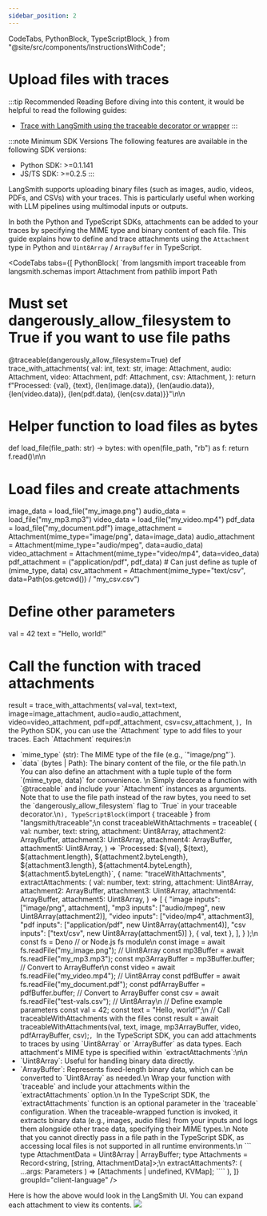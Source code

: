 ```yaml
---
sidebar_position: 2
---
```


  CodeTabs,
  PythonBlock,
  TypeScriptBlock,
} from "@site/src/components/InstructionsWithCode";

# Upload files with traces

:::tip Recommended Reading
Before diving into this content, it would be helpful to read the following guides:

- [Trace with LangSmith using the traceable decorator or wrapper](./annotate_code/#use-traceable--traceable)
  :::

:::note Minimum SDK Versions
The following features are available in the following SDK versions:

- Python SDK: >=0.1.141
- JS/TS SDK: >=0.2.5
  :::

LangSmith supports uploading binary files (such as images, audio, videos, PDFs, and CSVs) with your traces. This is particularly useful when working with LLM pipelines using multimodal inputs or outputs.

In both the Python and TypeScript SDKs, attachments can be added to your traces by specifying the MIME type and binary content of each file.
This guide explains how to define and trace attachments using the `Attachment` type in Python and `Uint8Array` / `ArrayBuffer` in TypeScript.

<CodeTabs
  tabs={[
    PythonBlock(
      `from langsmith import traceable
from langsmith.schemas import Attachment
from pathlib import Path
# Must set dangerously_allow_filesystem to True if you want to use file paths
@traceable(dangerously_allow_filesystem=True)
def trace_with_attachments(
    val: int,
    text: str,
    image: Attachment,
    audio: Attachment,
    video: Attachment,
    pdf: Attachment,
    csv: Attachment,
):
    return f"Processed: {val}, {text}, {len(image.data)}, {len(audio.data)}, {len(video.data)}, {len(pdf.data), {len(csv.data)}}"\n\n
# Helper function to load files as bytes
def load_file(file_path: str) -> bytes:
    with open(file_path, "rb") as f:
        return f.read()\n\n
# Load files and create attachments
image_data = load_file("my_image.png")
audio_data = load_file("my_mp3.mp3")
video_data = load_file("my_video.mp4")
pdf_data = load_file("my_document.pdf")
image_attachment = Attachment(mime_type="image/png", data=image_data)
audio_attachment = Attachment(mime_type="audio/mpeg", data=audio_data)
video_attachment = Attachment(mime_type="video/mp4", data=video_data)
pdf_attachment = ("application/pdf", pdf_data) # Can just define as tuple of (mime_type, data)
csv_attachment = Attachment(mime_type="text/csv", data=Path(os.getcwd()) / "my_csv.csv")

# Define other parameters

val = 42
text = "Hello, world!"

# Call the function with traced attachments

result = trace_with_attachments(
val=val,
text=text,
image=image_attachment,
audio=audio_attachment,
video=video_attachment,
pdf=pdf_attachment,
csv=csv_attachment,
)`,
      `In the Python SDK, you can use the \`Attachment\` type to add files to your traces.
Each \`Attachment\` requires:\n

- \`mime_type\` (str): The MIME type of the file (e.g., \`"image/png"\`).
- \`data\` (bytes | Path): The binary content of the file, or the file path.\n
  You can also define an attachment with a tuple tuple of the form \`(mime_type, data)\` for convenience. \n
  Simply decorate a function with \`@traceable\` and include your \`Attachment\` instances as arguments.
  Note that to use the file path instead of the raw bytes, you need to set the \`dangerously_allow_filesystem\` flag to \`True\` in your traceable decorator.\n`),
TypeScriptBlock(`import { traceable } from "langsmith/traceable";\n
  const traceableWithAttachments = traceable(
  (
  val: number,
  text: string,
  attachment: Uint8Array,
  attachment2: ArrayBuffer,
  attachment3: Uint8Array,
  attachment4: ArrayBuffer,
  attachment5: Uint8Array,
  ) =>
  \`Processed: \${val}, \${text}, \${attachment.length}, \${attachment2.byteLength}, \${attachment3.length}, \${attachment4.byteLength}\, \${attachment5.byteLength}\`,
  {
  name: "traceWithAttachments",
  extractAttachments: (
  val: number,
  text: string,
  attachment: Uint8Array,
  attachment2: ArrayBuffer,
  attachment3: Uint8Array,
  attachment4: ArrayBuffer,
  attachment5: Uint8Array,
  ) => [
  {
  "image inputs": ["image/png", attachment],
  "mp3 inputs": ["audio/mpeg", new Uint8Array(attachment2)],
  "video inputs": ["video/mp4", attachment3],
  "pdf inputs": ["application/pdf", new Uint8Array(attachment4)],
  "csv inputs": ["text/csv", new Uint8Array(attachment5)]
  },
  { val, text },
  ],
  }
  );\n
  const fs = Deno // or Node.js fs module\n
  const image = await fs.readFile("my_image.png"); // Uint8Array
  const mp3Buffer = await fs.readFile("my_mp3.mp3");
  const mp3ArrayBuffer = mp3Buffer.buffer; // Convert to ArrayBuffer\n
  const video = await fs.readFile("my_video.mp4"); // Uint8Array
  const pdfBuffer = await fs.readFile("my_document.pdf");
  const pdfArrayBuffer = pdfBuffer.buffer; // Convert to ArrayBuffer
  const csv = await fs.readFile("test-vals.csv"); // Uint8Array\n
  // Define example parameters
  const val = 42;
  const text = "Hello, world!";\n
  // Call traceableWithAttachments with the files
  const result = await traceableWithAttachments(val, text, image, mp3ArrayBuffer, video, pdfArrayBuffer, csv);`,
  `In the TypeScript SDK, you can add attachments to traces by using \`Uint8Array\` or \`ArrayBuffer\` as data types.
  Each attachment's MIME type is specified within \`extractAttachments\`:\n\n
- \`Uint8Array\`: Useful for handling binary data directly.
- \`ArrayBuffer\`: Represents fixed-length binary data, which can be converted to \`Uint8Array\` as needed.\n
  Wrap your function with \`traceable\` and include your attachments within the \`extractAttachments\` option.\n
  In the TypeScript SDK, the \`extractAttachments\` function is an optional parameter in the \`traceable\` configuration. When the traceable-wrapped function is invoked, it extracts binary data (e.g., images, audio files) from your inputs and logs them alongside other trace data, specifying their MIME types.\n
  Note that you cannot directly pass in a file path in the TypeScript SDK, as accessing local files is not supported in all runtime environments.\n
  \`\`\`
  type AttachmentData = Uint8Array | ArrayBuffer;
  type Attachments = Record<string, [string, AttachmentData]>;\n
  extractAttachments?: (
  ...args: Parameters<Func>
  ) => [Attachments | undefined, KVMap];
  \`\`\``
  ),
  ]}
  groupId="client-language"
  />

Here is how the above would look in the LangSmith UI. You can expand each attachment to view its contents.
![](./static/trace_with_attachments.png)
